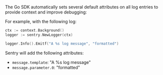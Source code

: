 The Go SDK automatically sets several default attributes on all log entries to provide context and improve debugging:

<Include name="logs/default-attributes/core" />

<Include name="logs/default-attributes/message-template" />

For example, with the following log:

```go
ctx := context.Background()
logger := sentry.NewLogger(ctx)

logger.Info().Emitf("A %s log message", "formatted")
```

Sentry will add the following attributes:

- `message.template`: "A %s log message"
- `message.parameter.0`: "formatted"

<Include name="logs/default-attributes/server" />

<Include name="logs/default-attributes/user" />

<Include name="logs/default-attributes/integration" />
